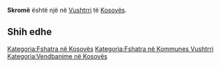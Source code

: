 {{Fshat në 
 | Emri                = Skromë
 | EmriAlt                = 
 | NAME_SHORT_FORM=      
 | NAME_GENERIC=      
 | NAME_SORT_NAME_RO=      SKROME
 | FULL_NAME_RO = Skromë
 | FULL_NAME_ND_RO=Skrome
 | SORT_NAME_RG=SKROME
 | FULL_NAME_RG=Skromë
 | FULL_NAME_ND_RG=Skrome
 | SRP_NAME_SHORT_FORM=      
 | SRP_NAME_GENERIC=      
 | SRP_NAME_SORT_NAME_RO=      
 | SRP_FULL_NAME_RO = 
 | SRP_FULL_NAME_ND_RO=
 | SRP_SORT_NAME_RG=
 | SRP_FULL_NAME_RG=
 | SRP_FULL_NAME_ND_RG=
 | Emri (Rasa dhanore) = 
 | Figura              = 
 | Shteti              = Kosovo
 | Komuna              = Vushtrri
 | Kodi postar         = 
 | Sipërfaqja          = 

 | Popullsia           = 

 | Regj. i popullsisë  = 
 | Dend. e popullsisë  = 
 | Faqja zyrtare       = 
 <!--- Koordinatat ----> 
 | Gjerësia            = 42.891682
 | Gjatësia            = 21.02067
 | Lartësia            = 
}}
'''Skromë''' është një [[]] në [[Vushtrri]] të [[Kosovës]].

<!-- == Gjeografia == -->
<!-- == Historia == -->
<!-- == Demografia == -->
== Shih edhe ==
{{Komuna Vushtrri}}
{{Kosovo-Administrata-Cung}}

[[Kategoria:Fshatra në Kosovës]]
[[Kategoria:Fshatra në Kommunes Vushtrri]]
[[Kategoria:Vendbanime në Kosovës]]